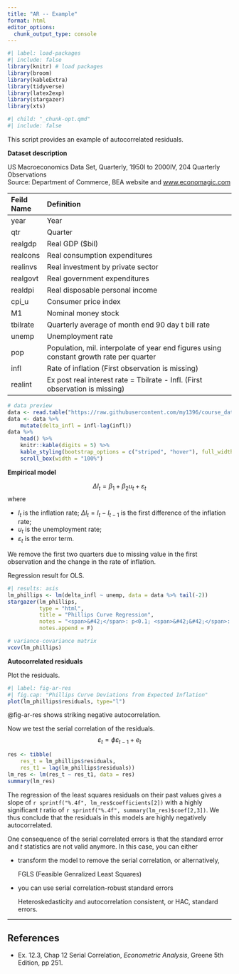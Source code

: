 ```yaml
---
title: "AR -- Example"
format: html
editor_options: 
  chunk_output_type: console
---
```


```r
#| label: load-packages
#| include: false
library(knitr) # load packages
library(broom)
library(kableExtra)
library(tidyverse)
library(latex2exp)
library(stargazer)
library(xts)
```

```r
#| child: "_chunk-opt.qmd"
#| include: false
```

This script provides an example of autocorrelated residuals.

**Dataset description**

US Macroeconomics Data Set, Quarterly, 1950I to 2000IV, 204 Quarterly Observations \
Source: Department of Commerce, BEA website and [www.economagic.com](www.economagic.com)


| Feild Name | Definition                                                   |
| :--------- | :----------------------------------------------------------- |
| year       | Year                                                         |
| qtr        | Quarter                                                      |
| realgdp    | Real GDP (\$bil)                                             |
| realcons   | Real consumption expenditures                                |
| realinvs   | Real investment by private sector                            |
| realgovt   | Real government expenditures                                 |
| realdpi    | Real disposable personal income                              |
| cpi_u      | Consumer price index                                         |
| M1         | Nominal money stock                                          |
| tbilrate   | Quarterly average of month end 90 day t bill rate            |
| unemp      | Unemployment rate                                            |
| pop        | Population, mil. interpolate of year end figures using constant growth rate per quarter |
| infl       | Rate of inflation (First observation is missing)             |
| realint    | Ex post real interest rate = Tbilrate - Infl. (First observation is missing) |

```r
# data preview
data <- read.table("https://raw.githubusercontent.com/my1396/course_dataset/refs/heads/main/TableF5-2.txt", header = TRUE)
data <- data %>% 
    mutate(delta_infl = infl-lag(infl))
data %>% 
    head() %>% 
    knitr::kable(digits = 5) %>%
    kable_styling(bootstrap_options = c("striped", "hover"), full_width = FALSE, latex_options="scale_down") %>% 
    scroll_box(width = "100%")
```


**Empirical model**

$$
\Delta I_t =  \beta_1 + \beta_2 u_t + \varepsilon_t
$$
where 

- $I_t$ is the inflation rate; $\Delta I_t = I_t - I_{t-1}$ is the first difference of the inflation rate;
- $u_t$ is the unemployment rate;
- $\varepsilon_t$ is the error term.

We remove the first two quarters due to missing value in the first observation and the change in the rate of inflation.


Regression result for OLS.

```r
#| results: asis
lm_phillips <- lm(delta_infl ~ unemp, data = data %>% tail(-2))
stargazer(lm_phillips, 
          type = "html", 
          title = "Phillips Curve Regression",
          notes = "<span>&#42;</span>: p<0.1; <span>&#42;&#42;</span>: <strong>p<0.05</strong>; <span>&#42;&#42;&#42;</span>: p<0.01 <br> Standard errors in parentheses.",
          notes.append = F)
```

```r
# variance-covariance matrix
vcov(lm_phillips)
```

**Autocorrelated residuals**

Plot the residuals.
```r
#| label: fig-ar-res
#| fig.cap: "Phillips Curve Deviations from Expected Inflation"
plot(lm_phillips$residuals, type="l")
```

@fig-ar-res shows striking negative autocorrelation.

Now we test the serial correlation of the residuals.
$$
\varepsilon_t = \phi\varepsilon_{t-1} + e_t
$$

```r
res <- tibble(
    res_t = lm_phillips$residuals,
    res_t1 = lag(lm_phillips$residuals))
lm_res <- lm(res_t ~ res_t1, data = res)
summary(lm_res)
```

The regression of the least squares residuals on their past values gives a slope of `r sprintf("%.4f", lm_res$coefficients[2])` with a highly significant $t$ ratio of `r sprintf("%.4f", summary(lm_res)$coef[2,3])`.
We thus conclude that the residuals in this models are highly negatively autocorrelated. 

One consequence of the serial correlated errors is that the standard error and $t$ statistics are not valid anymore. In this case, you can either 

- transform the model to remove the serial correlation, or alternatively,
    
    FGLS (Feasible Genralized Least Squares)
    
- you can use serial correlation-robust standard errors

    Heteroskedasticity and autocorrelation consistent, or HAC, standard errors.


--------------------------------------------------------------------------------

## References {.unlisted .unnumbered}

- Ex. 12.3, Chap 12 Serial Correlation, *Econometric Analysis*, Greene 5th Edition, pp 251.












